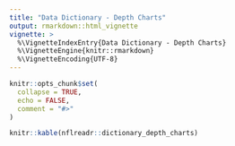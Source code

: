 ---
title: "Data Dictionary - Depth Charts"
output: rmarkdown::html_vignette
vignette: >
  %\VignetteIndexEntry{Data Dictionary - Depth Charts}
  %\VignetteEngine{knitr::rmarkdown}
  %\VignetteEncoding{UTF-8}
---

```{r, include = FALSE}
knitr::opts_chunk$set(
  collapse = TRUE,
  echo = FALSE,
  comment = "#>"
)
```

```{r }
knitr::kable(nflreadr::dictionary_depth_charts)
```

